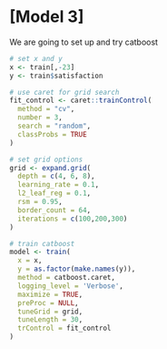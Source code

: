 # [Model 3]
We are going to set up and try catboost
```r
# set x and y 
x <- train[,-23]
y <- train$satisfaction

# use caret for grid search 
fit_control <- caret::trainControl(
  method = "cv", 
  number = 3, 
  search = "random",
  classProbs = TRUE
)

# set grid options
grid <- expand.grid(
  depth = c(4, 6, 8),
  learning_rate = 0.1,
  l2_leaf_reg = 0.1,
  rsm = 0.95,
  border_count = 64,
  iterations = c(100,200,300)
)

# train catboost
model <- train(
  x = x, 
  y = as.factor(make.names(y)),
  method = catboost.caret,
  logging_level = 'Verbose',
  maximize = TRUE,
  preProc = NULL,
  tuneGrid = grid, 
  tuneLength = 30, 
  trControl = fit_control
)

```